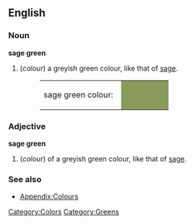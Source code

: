 ==English==

===Noun===
'''sage green'''
#(''colour'') a greyish green colour, like that of [[sage]].
#:<table><tr><td>sage green colour: &nbsp;</td><td bgcolor="#8A9A5B" width="80">&nbsp; </td></tr></table>

===Adjective===
'''sage green'''
#(''colour'') of a greyish green colour, like that of [[sage]].

===See also===
*[[Wiktionary_Appendix:Colours|Appendix:Colours]]

[[Category:Colors]]
[[Category:Greens]]